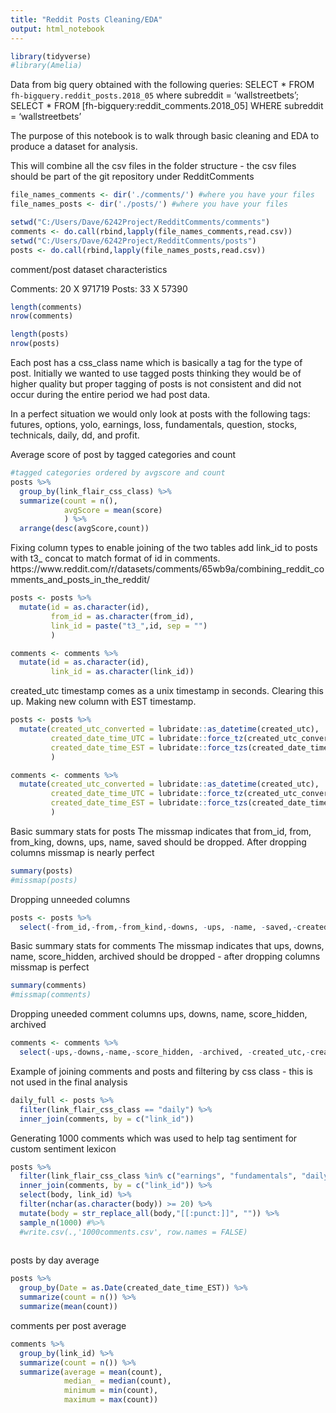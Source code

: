 ```yaml
---
title: "Reddit Posts Cleaning/EDA"
output: html_notebook
---
```


```r
library(tidyverse)
#library(Amelia)
```

Data from big query obtained with the following queries:
SELECT * FROM `fh-bigquery.reddit_posts.2018_05` where subreddit = 'wallstreetbets';
SELECT * FROM [fh-bigquery:reddit_comments.2018_05] WHERE subreddit = 'wallstreetbets'

The purpose of this notebook is to walk through basic cleaning and EDA to produce a dataset for analysis. 

This will combine all the csv files in the folder structure - the csv files should be part of the git repository under RedditComments

```r
file_names_comments <- dir('./comments/') #where you have your files
file_names_posts <- dir('./posts/') #where you have your files

setwd("C:/Users/Dave/6242Project/RedditComments/comments")
comments <- do.call(rbind,lapply(file_names_comments,read.csv))
setwd("C:/Users/Dave/6242Project/RedditComments/posts")
posts <- do.call(rbind,lapply(file_names_posts,read.csv))
```

comment/post dataset characteristics

Comments: 20 X 971719
Posts: 33 X 57390
```r
length(comments) 
nrow(comments)

length(posts) 
nrow(posts)
```


Each post has a css_class name which is basically a tag for the type of post. Initially we wanted to use tagged posts thinking they would be of higher quality but proper tagging of posts is not consistent and did not occur during the entire period we had post data. 

In a perfect situation we would only look at posts with the following tags: futures, options, yolo, earnings, loss, fundamentals, question, stocks, technicals, daily, dd, and profit. 

Average score of post by tagged categories and count
```r

#tagged categories ordered by avgscore and count
posts %>% 
  group_by(link_flair_css_class) %>% 
  summarize(count = n(),
            avgScore = mean(score)
            ) %>% 
  arrange(desc(avgScore,count))

```

Fixing column types to enable joining of the two tables
add link_id to posts with t3_ concat to match format of id in comments. 
https://www.reddit.com/r/datasets/comments/65wb9a/combining_reddit_comments_and_posts_in_the_reddit/
```r
posts <- posts %>% 
  mutate(id = as.character(id),
         from_id = as.character(from_id),
         link_id = paste("t3_",id, sep = "")
         )

comments <- comments %>% 
  mutate(id = as.character(id),
         link_id = as.character(link_id))

```



created_utc timestamp comes as a unix timestamp in seconds. Clearing this up. Making new column with EST timestamp.
```r
posts <- posts %>% 
  mutate(created_utc_converted = lubridate::as_datetime(created_utc),
         created_date_time_UTC = lubridate::force_tz(created_utc_converted, tzone = "UTC"),
         created_date_time_EST = lubridate::force_tzs(created_date_time_UTC, tzones = "UTC", tzone_out = "America/New_York")
         )

comments <- comments %>% 
  mutate(created_utc_converted = lubridate::as_datetime(created_utc),
         created_date_time_UTC = lubridate::force_tz(created_utc_converted, tzone = "UTC"),
         created_date_time_EST = lubridate::force_tzs(created_date_time_UTC, tzones = "UTC", tzone_out = "America/New_York")
         )
```


Basic summary stats for posts
The missmap indicates that from_id, from, from_king, downs, ups, name, saved should be dropped. After dropping columns missmap is nearly perfect 
```r
summary(posts)
#missmap(posts)
```

Dropping unneeded columns

```r
posts <- posts %>% 
  select(-from_id,-from,-from_kind,-downs, -ups, -name, -saved,-created_utc,-created_utc_converted)
```



Basic summary stats for comments
The missmap indicates that ups, downs, name, score_hidden, archived should be dropped - after dropping columns missmap is perfect
```r
summary(comments)
#missmap(comments)
```

Dropping uneeded comment columns
ups, downs, name, score_hidden, archived
```r
comments <- comments %>% 
  select(-ups,-downs,-name,-score_hidden, -archived, -created_utc,-created_utc_converted)
```


Example of joining comments and posts and filtering by css class - this is not used in the final analysis 
```r
daily_full <- posts %>% 
  filter(link_flair_css_class == "daily") %>% 
  inner_join(comments, by = c("link_id"))

```


Generating 1000 comments which was used to help tag sentiment for custom sentiment lexicon
```r
posts %>% 
  filter(link_flair_css_class %in% c("earnings", "fundamentals", "daily")) %>% 
  inner_join(comments, by = c("link_id")) %>% 
  select(body, link_id) %>% 
  filter(nchar(as.character(body)) >= 20) %>% 
  mutate(body = str_replace_all(body,"[[:punct:]]", "")) %>% 
  sample_n(1000) #%>% 
  #write.csv(.,'1000comments.csv', row.names = FALSE) 
  
```

posts by day average
```r
posts %>% 
  group_by(Date = as.Date(created_date_time_EST)) %>% 
  summarize(count = n()) %>% 
  summarize(mean(count))
```

comments per post average
```r
comments %>% 
  group_by(link_id) %>% 
  summarize(count = n()) %>% 
  summarize(average = mean(count),
            median_ = median(count),
            minimum = min(count),
            maximum = max(count))
```



